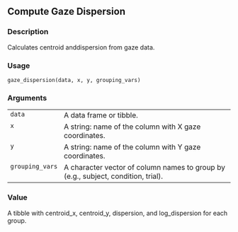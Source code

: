 
## Compute Gaze Dispersion {.unnumbered}


### Description

Calculates centroid anddispersion from gaze data.



### Usage

<pre><code class='language-R'>gaze_dispersion(data, x, y, grouping_vars)
</code></pre>


### Arguments

<table role = "presentation">
<tr><td style = "white-space: nowrap; font-family: monospace; vertical-align: top"><code id="data">data</code></td>
<td>
A data frame or tibble.
</td></tr>
<tr><td style = "white-space: nowrap; font-family: monospace; vertical-align: top"><code id="x">x</code></td>
<td>
A string: name of the column with X gaze coordinates.
</td></tr>
<tr><td style = "white-space: nowrap; font-family: monospace; vertical-align: top"><code id="y">y</code></td>
<td>
A string: name of the column with Y gaze coordinates.
</td></tr>
<tr><td style = "white-space: nowrap; font-family: monospace; vertical-align: top"><code id="grouping_vars">grouping_vars</code></td>
<td>
A character vector of column names to group by (e.g., subject, condition, trial).
</td></tr>
</table>


### Value

A tibble with centroid_x, centroid_y, dispersion, and log_dispersion for each group.


